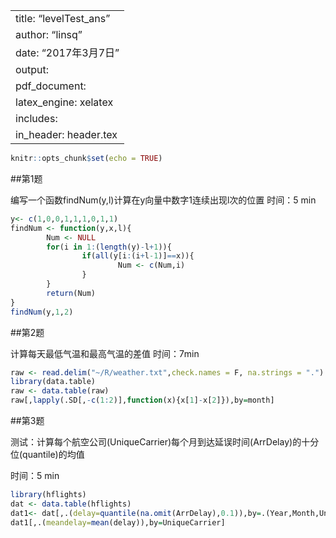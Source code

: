 
---
title: "levelTest_ans"
author: "linsq"
date: "2017年3月7日"
output: 
  pdf_document: 
    latex_engine: xelatex
    includes:
          in_header: header.tex
---

```r
knitr::opts_chunk$set(echo = TRUE)
```

##第1题

编写一个函数findNum(y,l)计算在y向量中数字1连续出现l次的位置
时间：5 min

```r
y<- c(1,0,0,1,1,1,0,1,1)
findNum <- function(y,x,l){
        Num <- NULL
        for(i in 1:(length(y)-l+1)){
                if(all(y[i:(i+l-1)]==x)){
                        Num <- c(Num,i)
                }
        }
        return(Num)
}
findNum(y,1,2)
```

##第2题

计算每天最低气温和最高气温的差值
时间：7min

```r
raw <- read.delim("~/R/weather.txt",check.names = F, na.strings = ".")
library(data.table)
raw <- data.table(raw)
raw[,lapply(.SD[,-c(1:2)],function(x){x[1]-x[2]}),by=month]
```

##第3题

测试：计算每个航空公司(UniqueCarrier)每个月到达延误时间(ArrDelay)的十分位(quantile)的均值

时间：5 min

```r
library(hflights)
dat <- data.table(hflights)
dat1<- dat[,.(delay=quantile(na.omit(ArrDelay),0.1)),by=.(Year,Month,UniqueCarrier)]
dat1[,.(meandelay=mean(delay)),by=UniqueCarrier]
```




